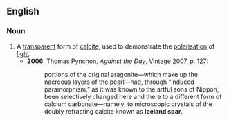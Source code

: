 ==English==

===Noun===
{{en-noun|~}}

# A [[transparent]] form of [[calcite]], used to demonstrate the [[polarisation]] of [[light]].
#* '''2006''', Thomas Pynchon, ''Against the Day'', Vintage 2007, p. 127:
#*: portions of the original aragonite—which make up the nacreous layers of the pearl—had, through “induced paramorphism,” as it was known to the artful sons of Nippon, been selectively changed here and there to a different form of calcium carbonate—namely, to microscopic crystals of the doubly refracting calcite known as '''Iceland spar'''.